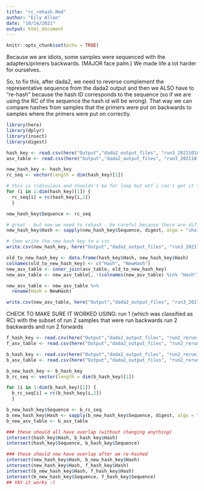 ```yaml
---
title: "rc_rehash.Rmd"
author: "Eily Allan"
date: "10/14/2021"
output: html_document
---
```


```r
knitr::opts_chunk$set(echo = TRUE)
```

Because we are idiots, some samples were sequenced with the adapters/primers backwards. (MAJOR face palm.) We made life a lot harder for ourselves. 

So, to fix this, after dada2, we need to reverse complement the representative sequence from the dada2 output and then we ALSO have to "re-hash" because the hash ID corresponds to the sequence (so if we are using the RC of the sequence the hash id will be wrong). That way we can compare hashes from samples that the primers were put on backwards to samples where the primers were put on correctly. 

```r
library(here)
library(dplyr)
library(insect)
library(digest)

hash_key <- read.csv(here("Output","dada2_output_files", "run3_20211018", "COI_bkwds_hash_key.csv"))
asv_table <- read.csv(here("Output","dada2_output_files", "run3_20211018", "COI_bkwds_ASV_table.csv"))
```


```r
new_hash_key <- hash_key
rc_seq <- vector(length = dim(hash_key)[1])

# this is ridiculous and shouldn't be for loop but wtf i can't get it to work 
for (i in 1:dim(hash_key)[1]) {
  rc_seq[i] = rc(hash_key[i,2])
  }

new_hash_key$Sequence <- rc_seq
```

```r
# great - but now we need to rehash - be careful because there are different algorithms
new_hash_key$Hash <- sapply(new_hash_key$Sequence, digest, algo = "sha1", serialize = F, skip = "auto")

# then write the new hash key to a csv
write.csv(new_hash_key, here("Output","dada2_output_files", "run3_20211018", "COI_bkwds_new_hash_key.csv"))

```

```r
old_to_new_hash_key <- data.frame(hash_key$Hash, new_hash_key$Hash)
colnames(old_to_new_hash_key) <- c("Hash", "NewHash")
new_asv_table <- inner_join(asv_table, old_to_new_hash_key) 
new_asv_table <- new_asv_table[, !(colnames(new_asv_table) %in% "Hash")]

new_asv_table <- new_asv_table %>% 
  rename(Hash = NewHash)

write.csv(new_asv_table, here("Output","dada2_output_files", "run3_20211018", "COI_bkwds_new_ASV_table.csv"))

```

CHECK TO MAKE SURE IT WORKED USING: 
run 1 (which was classified as RC) with the subset of run 2 samples that were run backwards
run 2 backwards and run 2 forwards

```r
f_hash_key <- read.csv(here("Output","dada2_output_files", "run2_rerun_20211013", "COI_fwds_hash_key.csv"))
f_asv_table <- read.csv(here("Output","dada2_output_files", "run2_rerun_20211013", "COI_fwds_ASV_table.csv"))

b_hash_key <- read.csv(here("Output","dada2_output_files", "run2_rerun_20211013", "COI_bkwds_200_175_hash_key.csv"))
b_asv_table <- read.csv(here("Output","dada2_output_files", "run2_rerun_20211013", "COI_bkwds_200_175_ASV_table.csv"))

b_new_hash_key <- b_hash_key
b_rc_seq <- vector(length = dim(b_hash_key)[1])

for (i in 1:dim(b_hash_key)[1]) {
  b_rc_seq[i] = rc(b_hash_key[i,2])
  }

b_new_hash_key$Sequence <- b_rc_seq
b_new_hash_key$Hash <- sapply(b_new_hash_key$Sequence, digest, algo = "sha1", serialize = F, skip = "auto")
b_new_asv_table <- b_asv_table

### these should all have overlap (without changing anything)
intersect(hash_key$Hash, b_hash_key$Hash)
intersect(hash_key$Sequence, b_hash_key$Sequence)

### these should now have overlap after we re-hashed
intersect(new_hash_key$Hash, b_new_hash_key$Hash)
intersect(new_hash_key$Hash, f_hash_key$Hash)
intersect(b_new_hash_key$Hash, f_hash_key$Hash)
intersect(b_new_hash_key$Sequence, f_hash_key$Sequence)
## YAY it works :) 

```
